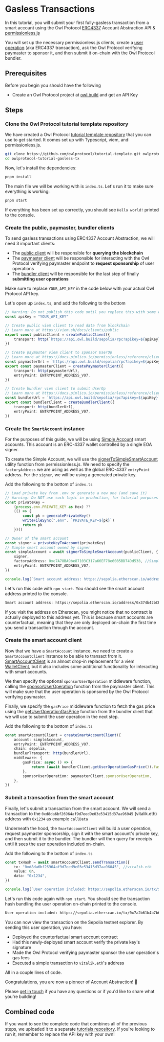 
# Gasless Transactions
In this tutorial, you will submit your first fully-gasless transaction from a smart account using the Owl Protocol [ERC4337](https://www.erc4337.io/docs) Account Abstraction API & [permissionless.js](https://docs.pimlico.io/permissionless)

You will set up the necessary permissionless.js clients, create a [user operation](https://www.erc4337.io/docs/understanding-ERC-4337/user-operation) (aka ERC4337 transaction), ask the Owl Protocol verifying paymaster to sponsor it, and then submit it on-chain with the Owl Protocol bundler.

## Prerequisites
Before you begin you should have the following
* Create an Owl Protocol project at [owl.build](https://owl.build) and get an API Key


## Steps
<Steps>

### Clone the Owl Protocol tutorial template repository

We have created a Owl Protocol [tutorial template repository](https://github.com/owlprotocol/tutorial-template) that you can use to get started. It comes set up with Typescript, viem, and permissionless.js.

```bash
git clone https://github.com/owlprotocol/tutorial-template.git owlprotocol-tutorial-gasless-tx
cd owlprotocol-tutorial-gasless-tx
```

Now, let's install the dependencies:

```bash
pnpm install
```

The main file we will be working with is `index.ts`. Let's run it to make sure everything is working:

```bash
pnpm start
```

If everything has been set up correctly, you should see `Hello world!` printed to the console.

### Create the public, paymaster, bundler clients
To send gasless transactions using ERC4337 Account Abstraction, we will need 3 important clients:
*  The [public client](https://viem.sh/docs/clients/public) will be responsible for **querying the blockchain**
*  The [paymaster client](https://docs.pimlico.io/permissionless/reference/clients/pimlicoPaymasterClient) will be responsible for interacting with the Owl Protocol verifying paymaster endpoint to **request sponsorship** of user operations
* The [bundler client](https://docs.pimlico.io/permissionless/reference/clients/bundlerClient) will be responsible for the last step of finally **submitting user operations**

Make sure to replace `YOUR_API_KEY` in the code below with your actual Owl Protocol API key.

Let's open up `index.ts`, and add the following to the bottom

```ts copy showLineNumbers
// Warning: Do not publish this code until you replace this with some environment variable
const apiKey = "YOUR_API_KEY"

// Create public viem client to read data from blockchain
// Learn more at https://viem.sh/docs/clients/public
export const publicClient = createPublicClient({
	transport: http(`https://api.owl.build/sepolia/rpc?apikey=${apiKey}`),
})

// Create paymaster viem client to sponsor UserOp
// Learn more at https://docs.pimlico.io/permissionless/reference/clients/pimlicoPaymasterClient
const paymasterUrl = `https://api.owl.build/sepolia/rpc?apikey=${apiKey}`
export const paymasterClient = createPaymasterClient({
	transport: http(paymasterUrl),
	entryPoint: ENTRYPOINT_ADDRESS_V07,
})

// Create bundler viem client to submit UserOp
// Learn more at https://docs.pimlico.io/permissionless/reference/clients/bundlerClient
const bundlerUrl = `https://api.owl.build/sepolia/rpc?apikey=${apiKey}`
export const bundlerClient = createBundlerClient({
	transport: http(bundlerUrl),
	entryPoint: ENTRYPOINT_ADDRESS_V07,
})
```

### Create the `SmartAccount` instance

For the purposes of this guide, we will be using [Simple Account](https://github.com/eth-infinitism/account-abstraction/blob/develop/contracts/samples/SimpleAccount.sol) smart accounts. This account is an ERC-4337 wallet controlled by a single EOA signer.

To create the Simple Account, we will use the [signerToSimpleSmartAccount](https://docs.pimlico.io/permissionless/reference/accounts/signerToSimpleSmartAccount) utility function from permissionless.js. We need to specify the `factoryAddress` we are using as well as the global ERC-4337 `entryPoint` address. For the `signer`, we will be using a generated private key.

Add the following to the bottom of `index.ts`

```ts copy showLineNumbers
// Load private key from .env or generate a new one (and save it)
// Warning: Do NOT use such logic in production, for tutorial purposes ONLY
const privateKey =
	(process.env.PRIVATE_KEY as Hex) ??
	(() => {
		const pk = generatePrivateKey()
		writeFileSync(".env", `PRIVATE_KEY=${pk}`)
		return pk
	})()

// Owner of the smart account
const signer = privateKeyToAccount(privateKey)
// Simple smart account owned by signer
const simpleAccount = await signerToSimpleSmartAccount(publicClient, {
	signer,
	factoryAddress: 0xe7A78BA9be87103C317a66EF78e6085BD74Dd538, //Simple Smart Account factory
	entryPoint: ENTRYPOINT_ADDRESS_V07,
})

console.log(`Smart account address: https://sepolia.etherscan.io/address/${account.address}`)
```

Let's run this code with `npm start`. You should see the smart account address printed to the console.

```txt
Smart account address: https://sepolia.etherscan.io/address/0x374b42bCFAcf85FDCaAB84774EA15ff36D42cdA7
```

<Callout>
If you visit the address on Etherscan, you might notice that no contract is actually deployed to this address yet. This is because smart accounts are counterfactual, meaning that they are only deployed on-chain the first time you send a transaction through the account.
</Callout>

### Create the smart account client

Now that we have a `SmartAccount` instance, we need to create a `SmartAccountClient` instance to be able to transact from it. [SmartAccountClient](https://docs.pimlico.io/permissionless/reference/clients/smartAccountClient) is an almost drop-in replacement for a viem [WalletClient](https://viem.sh/docs/clients/wallet), but it also includes some additional functionality for interacting with smart accounts.

We then specify the optional `sponsorUserOperation` middleware function, calling the [sponsorUserOperation](https://docs.pimlico.io/permissionless/reference/pimlico-paymaster-actions/sponsorUserOperation) function from the paymaster client. This will make sure that the user operation is sponsored by the Owl Protocol verifying paymaster.

Finally, we specify the `gasPrice` middleware function to fetch the gas price using the [getUserOperationGasPrice](https://docs.pimlico.io/permissionless/reference/pimlico-bundler-actions/getUserOperationGasPrice) function from the bundler client that we will use to submit the user operation in the next step.

Add the following to the bottom of `index.ts`

```ts copy showLineNumbers
const smartAccountClient = createSmartAccountClient({
	account: simpleAccount,
	entryPoint: ENTRYPOINT_ADDRESS_V07,
	chain: sepolia,
	bundlerTransport: http(bundlerUrl),
	middleware: {
		gasPrice: async () => {
			return (await bundlerClient.getUserOperationGasPrice()).fast
		},
		sponsorUserOperation: paymasterClient.sponsorUserOperation,
	},
})
```

### Submit a transaction from the smart account

Finally, let's submit a transaction from the smart account. We will send a transaction to the `0xd8da6bf26964af9d7eed9e03e53415d37aa96045` (vitalik.eth) address with `0x1234` as example `callData`

Underneath the hood, the `SmartAccountClient` will build a user operation, request  paymaster sponsorship, sign it with the smart account's private key, and then submit it to the bundler. The bundler will then query for receipts until it sees the user operation included on-chain.

Add the following to the bottom of `index.ts`

```ts copy showLineNumbers
const txHash = await smartAccountClient.sendTransaction({
	to: "0xd8da6bf26964af9d7eed9e03e53415d37aa96045", //vitalik.eth
	value: 0n,
	data: "0x1234",
})

console.log(`User operation included: https://sepolia.etherscan.io/tx/${txHash}`)
```

Let's run this code again with `npm start`. You should see the transaction hash bundling the user operation on-chain printed to the console.

```txt
User operation included: https://sepolia.etherscan.io/tx/0x7a2b61b4b7b6e9e66c459e3c9c24c7a292fc6c740533ce35dbf58710960cc0e5
```

You can now view the transaction on the Sepolia testnet explorer. By sending this user operation, you have:
- Deployed the counterfactual smart account contract
- Had this newly-deployed smart account verify the private key's signature
- Made the Owl Protocol verifying paymaster sponsor the user operation's gas fees
- Executed a simple transaction to `vitalik.eth`'s address

All in a couple lines of code.

Congratulations, you are now a pioneer of Account Abstraction! 🎉

Please [get in touch](https://contact.owl.build) if you have any questions or if you'd like to share what you're building!
</Steps>

## Combined code

If you want to see the complete code that combines all of the previous steps, we uploaded it to a separate [tutorials repository](https://github.com/owlprotocol/tutorials). If you're looking to run it, remember to replace the API key with your own!
